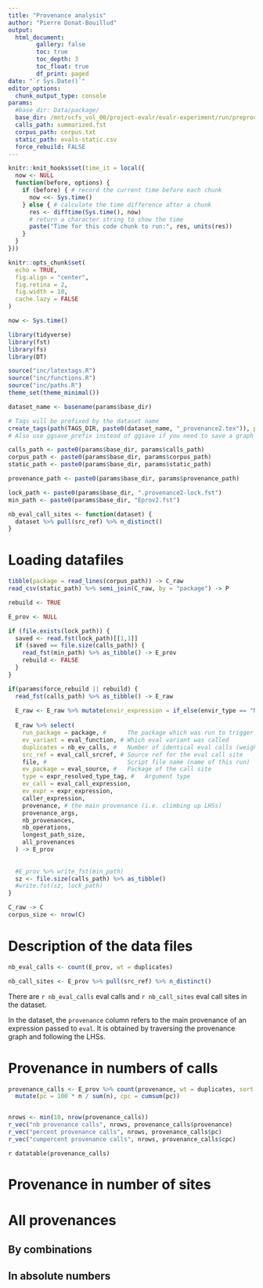 ```yaml
---
title: "Provenance analysis"
author: "Pierre Donat-Bouillud"
output:
  html_document:
        gallery: false
        toc: true
        toc_depth: 3
        toc_float: true
        df_print: paged
date: "`r Sys.Date()`"
editor_options: 
  chunk_output_type: console
params:
  #base_dir: Data/package/
  base_dir: /mnt/ocfs_vol_00/project-evalr/evalr-experiment/run/preprocess/package/
  calls_path: summarized.fst
  corpus_path: corpus.txt
  static_path: evals-static.csv
  force_rebuild: FALSE
---
```


```r
knitr::knit_hooks$set(time_it = local({
  now <- NULL
  function(before, options) {
    if (before) { # record the current time before each chunk
      now <<- Sys.time()
    } else { # calculate the time difference after a chunk
      res <- difftime(Sys.time(), now)
      # return a character string to show the time
      paste("Time for this code chunk to run:", res, units(res))
    }
  }
}))

knitr::opts_chunk$set(
  echo = TRUE,
  fig.align = "center",
  fig.retina = 2,
  fig.width = 10,
  cache.lazy = FALSE
)

now <- Sys.time()

library(tidyverse)
library(fst)
library(fs)
library(DT)

source("inc/latextags.R")
source("inc/functions.R")
source("inc/paths.R")
theme_set(theme_minimal())

dataset_name <- basename(params$base_dir)

# Tags will be prefixed by the dataset name
create_tags(path(TAGS_DIR, paste0(dataset_name, "_provenance2.tex")), prefix = dataset_name, default = TRUE)
# Also use ggsave_prefix instead of ggsave if you need to save a graph

calls_path <- paste0(params$base_dir, params$calls_path)
corpus_path <- paste0(params$base_dir, params$corpus_path)
static_path <- paste0(params$base_dir, params$static_path)

provenance_path <- paste0(params$base_dir, params$provenance_path)

lock_path <- paste0(params$base_dir, ".provenance2-lock.fst")
min_path <- paste0(params$base_dir, "Eprov2.fst")

nb_eval_call_sites <- function(dataset) {
  dataset %>% pull(src_ref) %>% n_distinct()
}

```

# Loading datafiles

```r
tibble(package = read_lines(corpus_path)) -> C_raw
read_csv(static_path) %>% semi_join(C_raw, by = "package") -> P

rebuild <- TRUE

E_prov <- NULL

if (file.exists(lock_path)) {
  saved <- read.fst(lock_path)[[1,1]]
  if (saved == file.size(calls_path)) {
    read_fst(min_path) %>% as_tibble() -> E_prov
    rebuild <- FALSE
  }
}

if(params$force_rebuild || rebuild) {
  read_fst(calls_path) %>% as_tibble() -> E_raw
  
  E_raw <- E_raw %>% mutate(envir_expression = if_else(envir_type == "NULL" & is.na(envir_expression), "NULL", envir_expression))
  
  E_raw %>% select(
    run_package = package, #      The package which was run to trigger the eval
    ev_variant = eval_function, # Which eval variant was called
    duplicates = nb_ev_calls, #   Number of identical eval calls (weight)
    src_ref = eval_call_srcref, # Source ref for the eval call site
    file, #                       Script file name (name of this run)
    ev_package = eval_source, #   Package of the call site
    type = expr_resolved_type_tag, #   Argument type
    ev_call = eval_call_expression,
    ev_expr = expr_expression,
    caller_expression,
    provenance, # the main provenance (i.e. climbing up LHSs)
    provenance_args,
    nb_provenances,
    nb_operations,
    longest_path_size,
    all_provenances
  ) -> E_prov
  
  
  #E_prov %>% write_fst(min_path)
  sz <- file.size(calls_path) %>% as_tibble()
  #write.fst(sz, lock_path)
}

C_raw -> C
corpus_size <- nrow(C)
```

# Description of the data files

```r
nb_eval_calls <- count(E_prov, wt = duplicates)

nb_call_sites <- E_prov %>% pull(src_ref) %>% n_distinct()
```


There are `r nb_eval_calls` eval calls and `r nb_call_sites` eval call sites in the dataset.


In the dataset, the `provenance` column refers to the main provenance of an expression passed to `eval`. It is obtained by traversing the provenance graph and following the LHSs.

# Provenance in numbers of calls

```r
provenance_calls <- E_prov %>% count(provenance, wt = duplicates, sort = TRUE) %>% 
  mutate(pc = 100 * n / sum(n), cpc = cumsum(pc))


nrows <- min(10, nrow(provenance_calls))
r_vec("nb provenance calls", nrows, provenance_calls$provenance)
r_vec("percent provenance calls", nrows, provenance_calls$pc)
r_vec("cumpercent provenance calls", nrows, provenance_calls$cpc)
```

`r datatable(provenance_calls)`

# Provenance in number of sites

# All provenances

## By combinations

## In absolute numbers
